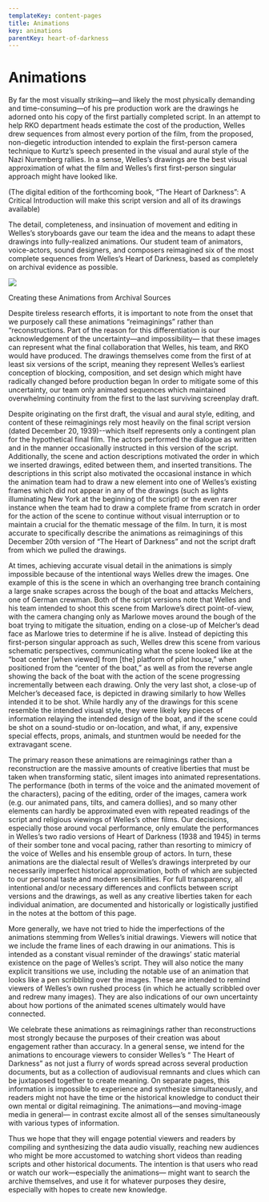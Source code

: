 ```yaml
---
templateKey: content-pages
title: Animations
key: animations
parentKey: heart-of-darkness
---
```

# Animations



By far the most visually striking—and likely the most physically demanding and time-consuming—of his pre production work are the drawings he adorned onto his copy of the first partially completed script. In an attempt to help RKO department heads estimate the cost of the production, Welles drew sequences from almost every portion of the film, from the proposed, non-diegetic introduction intended to explain the first-person camera technique to Kurtz’s speech presented in the visual and aural style of the Nazi Nuremberg rallies. In a sense, Welles’s drawings are the best visual approximation of what the film and Welles’s first first-person singular approach might have looked like. 

(The digital edition of the forthcoming book, “The Heart of Darkness”: A Critical Introduction will  make this script version and all of its  drawings available)

The detail, completeness, and insinuation of movement and editing in Welles’s storyboards gave our team the idea and the means to adapt these drawings into fully-realized animations. Our student team of animators, voice-actors, sound designers, and composers reimagined six of the most complete sequences from Welles’s Heart of Darkness, based as completely on archival evidence as possible.

 

![](/assets/sketch3.png)

Creating these Animations from Archival Sources

Despite tireless research efforts, it is important to note from the onset that we purposely call these animations “reimaginings” rather than “reconstructions. Part of the reason for this differentiation is our acknowledgement of the uncertainty—and impossibility— that these images can represent what the final collaboration that Welles, his team, and RKO would have produced.  The drawings themselves come from the first of at least six versions of the script, meaning they represent Welles’s earliest conception of blocking, composition, and set design which might have radically changed before production began In order to mitigate some of this uncertainty, our team only animated sequences which maintained overwhelming continuity from the first to the last surviving screenplay draft.

Despite originating on the first draft, the visual and aural style, editing, and content of these reimaginings rely most heavily on the final script version (dated December 20, 1939)--which itself represents only a contingent plan for the hypothetical final film. The actors performed the dialogue as written and in the manner occasionally instructed in this version of the script. Additionally, the scene and action descriptions motivated the order in which we inserted drawings, edited between them, and inserted transitions. The descriptions in this script also motivated the occasional instance in which the animation team had to draw a new element into one of Welles’s existing frames which did not appear in any of the drawings (such as lights illuminating  New York at the beginning of the script) or the even rarer instance when the team had to draw a complete frame from scratch in order for the action of the scene to continue without visual interruption or to maintain a crucial for the thematic message of the film. In turn, it is most accurate to specifically describe the animations as reimaginings of this December 20th version of “The Heart of Darkness” and not the script draft from which we pulled the drawings. 

At times, achieving accurate visual detail in the animations is simply impossible because of the intentional ways Welles drew the images. One example of this is the scene in which an overhanging tree branch containing a large snake scrapes across the bough of the boat and attacks Melchers, one of German crewman. Both of the script versions note that Welles and his team intended to shoot this scene from Marlowe’s direct point-of-view, with the camera changing only as Marlowe moves around the bough of the boat trying to mitigate the situation, ending on a close-up of Melcher’s dead face as Marlowe tries to determine if he is alive. Instead of depicting this first-person singular approach as such, Welles drew this scene from various schematic perspectives, communicating what the scene looked like at the “boat center \[when viewed] from \[the] platform of pilot house,” when positioned from the “center of the boat,” as well as from the reverse angle showing the back of the boat with the action of the scene progressing incrementally between each drawing. Only the very last shot, a close-up of Melcher’s deceased face, is depicted in drawing similarly to how Welles intended it to be shot.  While hardly any of the drawings for this scene resemble the intended visual style, they were likely key pieces of information relaying the intended design of the boat, and if the scene could be shot on a sound-studio or on-location, and what, if any, expensive special effects, props, animals, and stuntmen would be needed for the extravagant scene.

The primary reason these animations are reimaginings rather than a reconstruction are the massive amounts of creative liberties that must be taken when transforming static, silent images into animated representations. The performance (both in terms of the voice and the animated movement of the characters), pacing of the editing, order of the images, camera work (e.g. our animated pans, tilts, and camera dollies), and so many other elements can hardly be approximated even with repeated readings of the script and religious viewings of Welles’s other films. Our decisions, especially those around vocal performance, only emulate the performances in Welles’s two radio versions of Heart of Darkness (1938 and 1945) in terms of their somber tone and vocal pacing, rather than resorting to mimicry of the voice of Welles and his ensemble group of actors. In turn, these animations are the dialectal result of Welles’s drawings interpreted by our necessarily imperfect historical approximation, both of which are subjected to our personal taste and modern sensibilities. For full transparency, all intentional and/or necessary differences and conflicts between script versions and the drawings, as well as any creative liberties taken for each individual animation, are documented and historically or logistically justified in the notes at the bottom of this page. 

More generally, we have not tried to hide the imperfections of the animations stemming from Welles’s initial drawings. Viewers will notice that we include the frame lines of each drawing in our animations. This is intended as a constant visual reminder of the drawings’ static material existence on the page of Welles’s script. They will also notice the many explicit transitions we use, including the notable use of an animation that looks like a pen scribbling over the images. These are intended to remind viewers of Welles’s own rushed process (in which he actually scribbled over and redrew many images). They are also  indications of our own uncertainty about how portions of the animated scenes ultimately would have connected. 

We celebrate these animations as reimaginings rather than reconstructions most strongly because the purposes of their creation was about engagement rather than accuracy. In a general sense, we intend for the animations to encourage viewers to consider Welles’s “ The Heart of Darkness” as not just a flurry of words spread across several production documents, but as a collection of audiovisual remnants and clues which can be juxtaposed together to create meaning. On separate pages, this information is impossible to experience and synthesize simultaneously, and readers might not have the time or the historical knowledge to conduct their own mental or digital reimagining. The animations—and moving-image media in general— in contrast excite almost all of the senses simultaneously with various types of information. 

Thus we hope that they will engage potential viewers and readers by compiling and synthesizing the data audio visually, reaching new audiences who might be more accustomed to watching short videos than reading scripts and other historical documents. The intention is that users who read or watch our work—especially the animations— might want to search the archive themselves, and use it for whatever purposes they desire, especially with hopes to create new knowledge.
